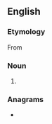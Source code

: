==English==

===Etymology===
From {{etyl|sa|en}} {{m|sa|श्रीमत्}}

===Noun===
{{en-noun|?}}

# {{n-g|A [[courtesy title]] for a [[woman]] in parts of southern [[India]]; [[Mrs]]}}

===Anagrams===
* {{anagrams|en|a=aiimrst|imartis|simitar}}